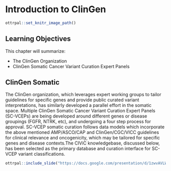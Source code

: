 
# Introduction to ClinGen

```r
ottrpal::set_knitr_image_path()
```

## Learning Objectives

This chapter will summarize:

- The ClinGen Organization
- ClinGen Somatic Cancer Variant Curation Expert Panels

## ClinGen Somatic 

The ClinGen organization, which leverages expert working groups to tailor guidelines for specific genes and provide public curated variant interpretations, has similarly developed a parallel effort in the somatic space. Multiple ClinGen Somatic Cancer Variant Curation Expert Panels (SC-VCEPs) are being developed around different genes or disease groupings (FGFR, NTRK, etc), and undergoing a four step process for approval. SC-VCEP somatic curation follows data models which incorporate the above mentioned AMP/ASCO/CAP and ClinGen/CGC/VICC guidelines for clinical relevance and oncogenicity, which may be tailored for specific genes and disease contexts.The CIViC knowledgebase, discussed below, has been selected as the primary database and curation interface for SC-VCEP variant classifications.

```r
ottrpal::include_slide("https://docs.google.com/presentation/d/1zwvAVLWpN2mKrJLgo5ZcAuSKQrHZ8zunIYHLe-w6bBo/edit#slide=id.g28106c9f66a_0_0")
```

